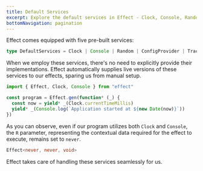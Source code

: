 ```yaml
---
title: Default Services
excerpt: Explore the default services in Effect - Clock, Console, Random, ConfigProvider, and Tracer. Learn how Effect automatically provides live versions of these services, eliminating the need for explicit implementations in your programs.
bottomNavigation: pagination
---
```


Effect comes equipped with five pre-built services:

```ts
type DefaultServices = Clock | Console | Random | ConfigProvider | Tracer
```

When we employ these services, there's no need to explicitly provide their implementations. Effect automatically supplies live versions of these services to our effects, sparing us from manual setup.

```ts twoslash
import { Effect, Clock, Console } from "effect"

const program = Effect.gen(function* (_) {
  const now = yield* _(Clock.currentTimeMillis)
  yield* _(Console.log(`Application started at ${new Date(now)}`))
})
```

As you can observe, even if our program utilizes both `Clock` and `Console`, the `R` parameter, representing the contextual data required for the effect to execute, remains set to `never`.

```ts
Effect<never, never, void>
```

Effect takes care of handling these services seamlessly for us.
